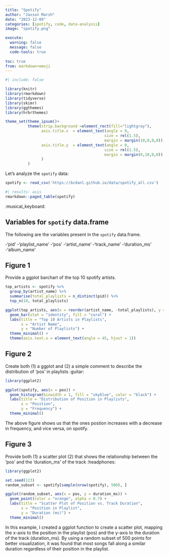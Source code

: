```yaml
---
title: "Spotify"
author: "Jaxson Marsh"
date: "2023-12-09"
categories: [spotify, code, data-analysis]
image: "spotify.png"

execute: 
  warning: false
  message: false
  code-tools: true
  
toc: true
from: markdown+emoji
---
```

```r
#| include: false

library(knitr)
library(rmarkdown)
library(tidyverse)
library(skimr)
library(ggthemes)
library(hrbrthemes)

theme_set(theme_ipsum()+
          theme(strip.background =element_rect(fill="lightgray"),
                axis.title.x  = element_text(angle = 0,
                                            size = rel(1.5),
                                            margin = margin(10,0,0,0)),
                axis.title.y  = element_text(angle = 0,
                                            size = rel(1.5),
                                            margin = margin(0,10,0,0))
                )
          )
```

Let's analyze the `spotify` data:

```r
spotify <- read_csv('https://bcdanl.github.io/data/spotify_all.csv')
```


```r
#| results: asis
rmarkdown::paged_table(spotify) 
```

:musical_keyboard:

## Variables for `spotify` data.frame

The following are the variables present in the `spotify` data.frame.

-'pid'
-'playlist_name'
-'pos'
-'artist_name'
-'track_name'
-'duration_ms'
-'album_name'


## Figure 1

Provide a ggplot barchart of the top 10 spotify artists.

```r
top_artists <- spotify %>% 
  group_by(artist_name) %>%
  summarise(total_playlists = n_distinct(pid)) %>%
  top_n(10, total_playlists)

ggplot(top_artists, aes(x = reorder(artist_name, -total_playlists), y = total_playlists)) +
  geom_bar(stat = "identity", fill = "coral") +
  labs(title = "Top 10 Artists in Playlists",
       x = "Artist Name",
       y = "Number of Playlists") +
  theme_minimal() +
  theme(axis.text.x = element_text(angle = 45, hjust = 1))
```


## Figure 2

Create both (1) a ggplot and (2) a simple comment to describe the distribution of 'pos' in playlists :guitar:

```r
library(ggplot2)

ggplot(spotify, aes(x = pos)) +
  geom_histogram(binwidth = 1, fill = "skyblue", color = "black") +
  labs(title = "Distribution of Position in Playlists",
       x = "Position",
       y = "Frequency") +
  theme_minimal()
```

The above figure shows us that the ones postion increases with a decrease in frequency, and vice versa, on spotify.


## Figure 3

Provide both (1) a scatter plot (2) that shows the relationship between the 'pos' and the 'duration_ms' of the track :headphones:

```r
library(ggplot2)

set.seed(123)
random_subset <- spotify[sample(nrow(spotify), 500), ]

ggplot(random_subset, aes(x = pos, y = duration_ms)) +
  geom_point(color = "orange", alpha = 0.7) +
  labs(title = "Scatter Plot of Position vs. Track Duration",
       x = "Position in Playlist",
       y = "Duration (ms)") +
  theme_minimal()
```

In this example, I created a ggplot function to create a scatter plot, mapping the x-axis to the position in the playlist (pos) and the y-axis to the duration of the track (duration_ms). By using a random subset of 500 points for better visualization, it was found that most songs fall along a similar duration regardless of their position in the playlist.





















